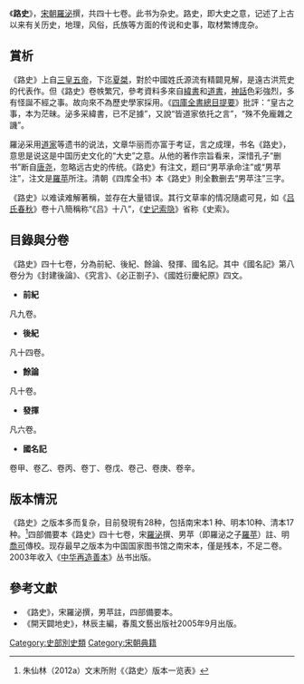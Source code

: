 《'''路史'''》，[[宋朝|宋朝]][[羅泌|羅泌]]撰，共四十七卷。此书为杂史。路史，即大史之意，记述了上古以来有关历史，地理，风俗，氏族等方面的传说和史事，取材繁博庞杂。

==賞析==
《路史》上自[[三皇五帝|三皇五帝]]，下迄[[夏桀|夏桀]]，對於中國姓氏源流有精闢見解，是遠古洪荒史的代表作。但《路史》卷帙繁冗，參考資料多來自[[緯書|緯書]]和[[道藏|道書]]，[[神話|神話]]色彩強烈，多有怪誕不經之事。故向來不為歷史學家採用。《[[四庫全書總目提要|四庫全書總目提要]]》批評：“皇古之事，本为茫昧。泌多采緯書，已不足據”，又說“皆道家依托之言”，“殊不免龐雜之譏”。

羅泌采用[[道家|道家]]等遗书的说法，文章华丽而亦富于考证，言之成理，书名《路史》，意思是说这是中国历史文化的“大史”之意。从他的著作宗旨看来，深惜孔子“删书”断自[[唐尧|唐尧]]，忽略远古史的传统。《路史》有注文，题曰“男苹承命注”或“男苹注”，注文是[[罗苹_(宋朝)|羅苹]]所注。清朝《四库全书》本《路史》則全數删去“男苹注”三字。

《路史》以难读难解著稱，並存在大量错误。其行文草率的情况隨處可見，如《[[吕氏春秋|吕氏春秋]]》卷十八簡稱称“《吕》十八”，《[[史記索隱|史记索隐]]》省称《史索》。

==目錄與分卷==
《路史》四十七卷，分為前紀、後紀、餘論、發揮、國名記。其中《國名記》第八卷分为《封建後論》、《究言》、《必正劄子》、《國姓衍慶紀原》四文。
*'''前紀'''
凡九卷。
*'''後紀'''
凡十四卷。
*'''餘論'''
凡十卷。
*'''發揮'''
凡六卷。
*'''國名記'''
卷甲、卷乙、卷丙、卷丁、卷戊、卷己、卷庚、卷辛。

==版本情況==
《路史》之版本多而复杂，目前發現有28种，包括南宋本1 种、明本10种、清本17种。<ref>朱仙林（2012a）文末所附《〈路史〉版本一览表》</ref>四部備要本《路史》四十七卷，宋[[羅泌|羅泌]]撰、男苹（即羅泌之子[[罗苹_(宋朝)|羅苹]]）註、明[[喬可|喬可]]傳校。现存最早之版本为中国国家图书馆之南宋本，僅是残本，不足二卷。2003年收入《[[中華再造善本|中华再造善本]]》丛书出版。

==參考文獻==
*《路史》，宋羅泌撰，男苹註，四部備要本。
*《開天闢地史》，林辰主編，春風文藝出版社2005年9月出版。

 {{中國神話}}

[[Category:史部別史類|Category:史部別史類]]
[[Category:宋朝典籍|Category:宋朝典籍]]
